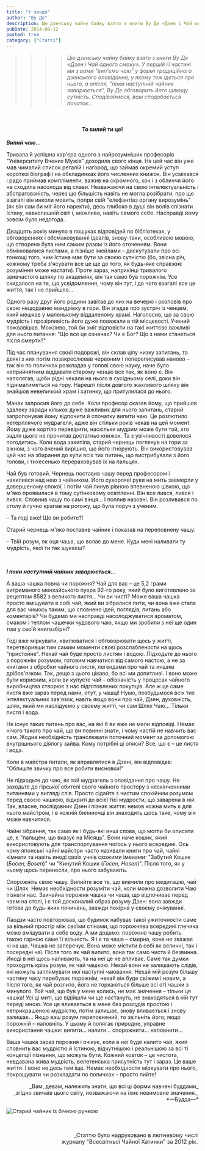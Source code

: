 ```yaml
---
title: "У зендо"
author: "Ву Де"
description: Цю дзенську чайну байку взято з книги Ву Де «Дзен і Чай одного смаку». У першій її частині ми з вами "вип'ємо чаю" у формі традиційного дзенського оповідання...
pubDate: 2014-08-12
posted: true
category: ["Статті"]
---
```



>>>> *Цю дзенську чайну байку взято з книги Ву Де «Дзен і Чай одного смаку». У першій її частині ми з вами "вип'ємо чаю" у формі традиційного дзенського оповідання, у якому теж ідеться про нього, а опісля, "поки наступний чайник заварюється", Ву Де обговорить його цілющу сутність. Сподіваймося, вам сподобається початок...*

<p>&nbsp;</p>

<h4 align="center">То вилий ти це!</h4>

**_Випий чаю..._**

Тривала й успішна кар'єра одного з найрозумніших професорів "Університету Вчених Мужів" доходила свого кінця. На цей час він уже мав чималий список регалій і нагород, що займав окремий уступ короткої біографії на обкладинках його численних книжок. Він усміхався і радо приймав компліменти, важив на скромного, хоч і з обличчя його не сходила насолода від слави. Незважаючи на свою інтелектуальність і абстрагованість, через що більшість навіть не могла розібрати, про що взагалі він инколи мовить, попри свій "елефантіаз органу вирозумінь" (як він сам би міг його наректи), десь глибоко в душі він волів спізнати Істину, навколишній світ і, можливо, навіть самого себе. Насправді йому зовсім було недогода.

Двадцять років минуло в пошуках відповідей по бібліотеках, у обговореннях і обсмаковуванні ідеалів, знову-таки, особливою мовою, що створена була ним самим разом із його оточенням. Вони обмінювалися листами, а пізніше імейлами – дискутували про всі тонкощі того, чим Істина має бути за своєю сутністю (бо, звісна річ, кожному треба з'ясувати все це ще до того, як будь-яке справжнє розуміння може настати). Проте зараз, наприкінці тривалого звивчастого шляху по академіях, він так само був порожнім. Усе скидалося на те, що усвідомлення, чому він тут, і до чого взагалі все це життя, так і не прийшло...

Одного разу друг його родини завітав до них на вечерю і розповів про свою нещодавню мандрівку в гори. Він згадав про зустріч із ченцем, який мешкав у маленькому віддаленому храмі. Наголосив, що за свою мудрість і прозірливість його дуже поважали в тій місцевості. Учений пожвавішав. Можливо, той би зміг відповісти на такі життєво важливі для нього питання: "Що все це означає? Чи є Бог? Що з нами станеться після смерти?"

Під час планування своєї подорожі, він склав цілу низку запитань, та деякі з них потім позакреслював червоним і попереписував наново – так він по поличках розкладав у голові свою науку, наче було неприйнятним віддавати старому ченцю все так, як воно є. Він наполягав, щоби рідні чекали на нього в сусідньому селі, доки він підніматиметься на гору. Нарешті після довгого жахливого шляху він знайшов невеличкий храм і хатинку, що притулилася до нього.

Манах запросив його до себе. Коли професор сказав йому, що прийшов здалеку заради кількох дуже важливих для нього запитань, старий запропонував йому відпочити й спочатку випити чаю. Це розлютило нетерплячого мудрагеля, адже він стільки років чекав на цей момент. Йому дуже кортіло перевірити, наскільки мудрим може бути той, хто задля цього не прочитав достатньо книжок. Та з увічливості довелося погодитись. Коли вода закипіла, старий чернець поглянув на гори за вікном, з чого вчений вирішив, що його ігнорують. Він використовував цей час на збирання до купи всіх тих питань, що вистрибували з його голови, і тихесенько перераховував їх на пальцях.

Чай був готовий. Чернець поставив чашу перед професором і нахилився над нею з чайником. Його сухорляві руки на мить завмерли у довершеному спокої, і потім чай линув рівною впевненою цівкою, що м'яко проявилася в тому сутінковому освітленні. Він все лився, лився і лився. Сповнив чашу по самі вінця... І поплив назовні. Він розливався по столу й гучно крапав на рогожу, що була поруч з ученим.

– Та годі вже! Що ви робите?!

Старий чернець м'яко поставив чайник і показав на переповнену чашу:

– Твій розум, як оця чаша, що волає до мене. Куди мені наливати ту мудрість, якої ти так шукаєш?
   
<p>&nbsp;</p>

**_І поки наступний чайник заварюється..._**

А ваша чашка повна чи порожня? Чай для вас – це 5,2 грами витриманого менхайського пуера 92-го року, який було виготовлено за рецептом 8582 з великого листя... Чи ви чисті? Може ваша чашка просто вміщувати в собі чай, який ви зібралися пити, чи вона вже стала для вас чимось таким, що сповнено ідей, поглядів, питань або коментарів? Чи будемо ми насправді насолоджуватися ароматом, смаком і теплом чашечки чудового чаю, якщо ми зробили з неї ще один том у своїй книгозбірні?

Годі вже міркувати, хвилюватися і обговорювати щось у житті, перетворивши тим самим моменти своєї розслаблености на щось "пристойне". Нехай чай буде просто листям і водою. Підходьте до нього з порожнім розумом, готовим навчатися від самого настою, а не за книгами з обробки чайного листя, легендами про чай та иншим дрібов'язком. Так, дещо з цього цікаво, бо всі ми допитливі. І воно може бути корисним, коли ви купуєте чай – обізнаність у процесах чайного виробництва створює з нас підготовлених покупців. Але ж це саме листя вже зараз перед нами, отут, у чашці! Нумо, позбудьмося всіх тих інтелектуальних зав'язок, навіть якщо вони про чай, Дзен, духовність, шлях, який ми наслідуємо у своєму житті, чи сам Шлях Чаю... Тільки листя і вода.

Не існує таких питань про вас, на які б ви вже не мали відповіді. Немає нічого такого про чай, що ви повинні знати, і чому настій не навчить вас сам. Жодна необхідність транслювати поточний момент за допомогою внутрішнього діялогу зайва. Кому потрібні ці описи? Все, що є – це листя і вода.

Коли в майстра питали, як вправлятися в Дзені, він відповідав: "Облиште звичку про все робити висновки!"

Не підходьте до чаю, як той мудрагель з оповідання про чашу. Не заходьте до гірської обителі свого чайного простору з нескінченними питаннями у вигляді слів. Просто сідайте з чистим спокійним розумом перед своєю чашкою, відкриті до всієї тієї мудрости, що заварена в ній. Так, власне, послідовник Дзен і пізнає життя: немов кожна мить є для нього майстром, і в кожній билиночці він знаходить щось таке, чому він може навчитися.

Чайні зібрання, так само як і будь-які инші слова, що могли би описати це, є "пальцем, що вказує на Місяць". Вони наче кошик, який використовують для транспортування чогось у нього всередині. Ось чому японські чайні майстри часто називали книги про чай, чайні кімнати та навіть иноді своїх учнів схожими іменами: "Забутий Кошик (_Босен, Bosen_)" чи "Кинутий Кошик (_Госен, Hosen_)". Після того, як у ньому щось перенесли, про нього забувають.

Спорожніть свою чашу. Вилийте все те, що вивчили про медитацію, чай чи Шлях. Немає необхідности розуміти чай, коли можна дозволити Чаю пізнати нас. Звичайна порожня чашка чи чаша, що відпочиває перед чаєм на столі, і є той досконалий образ розуму Дзен: вона завжди готова до будь-яких починань, завжди покірна у своєму очікуванні.

Лаодзи часто повторював, що будинок набуває такої ужиточности саме за вільний простір між своїми стінами, що порожнява всередині глечика може вміщувати в себе воду. А ми додамо: порожню чашу робить такою гарною саме її вільність. Я і є та чаша – смирна, вона не зважає ні на що. Чашка не заперечує. Вона може містити в собі як величні, так і посередні чаї. Після того як чай випито, вона так само чиста й безвинна. Иноді в неї щось наливають, та на неї це не впливає. Саме так думки проходять крізь розум, як чай чашкою. Нехай вони не залишають слідів, які можуть заплямувати мої наступні чаювання. Нехай мій розум більшу частину часу перебуває порожнім, нехай він буде свіжим і новим, а після того, як чай розлито, його не торкаються більше всі оті чашки з минулого. Той чай, що був у мене колись, не має значення – тільки ця чашка! Усі ці миті, що відійшли чи ще настануть, не знаходяться в ній тут переді мною. Усе це вливається в мене без розсудів простою і неприкрашеною мудрістю, потім залишає, знову вливається і знову залишає... Якщо ваш розум переповнений, то звільніть його; якщо порожній – наповніть. У цьому й полягає природне, управне використання чашки: випити... налити... спорожнити... наповнити...

Ваша чашка зараз порожня і очікує, коли в неї буде налито чай, який сповнить вас мудрістю й Істиною, відчутнішою і реальнішою за всі ті концепції пізнання, що можуть бути. Кожний ковток – це чистота, невдавана жива мудрість, велетенська присутність тут і зараз. Це ваше життя. І воно не десь там іще. Немає необхідности міркувати про нього, покращувати чи розкладати по поличках – просто пийте!

<p align="right">_Вам, девам, належить знати, що всі ці форми навчені буддами_<br />_згідно звичаїв цього світу, незважаючи на їхнє невимовне значення._<br />*—Будда—*</p>

<img src={TeaKettle.src} class="align-center" alt="Старий чайник із бічною ручкою" />

<p>&nbsp;</p>
<p align="right" style="font-size: 0.9rem;">_Статтю було надруковано в лютневому числі<br />журналу "Всесвітньої Чайної Хатинки" за 2012 рік_</p>